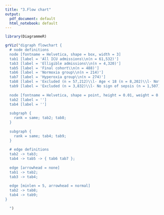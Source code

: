 ```yaml
---
title: "3.Flow chart"
output:
  pdf_document: default
  html_notebook: default
---
```


```r
library(DiagrammeR)
```

```r
grViz("digraph flowchart {
  # node definitions
  node [fontname = Helvetica, shape = box, width = 3]
  tab1 [label = 'All ICU admissions\\n(n = 61,532)']
  tab3 [label = 'Elligible admissions\\n(n = 4,320)']
  tab5 [label = 'Final cohort\\n(n = 488)']
  tab6 [label = 'Normoxia group\\n(n = 214)']
  tab7 [label = 'Hyperoxia group\\n(n = 274)']
  tab8 [label = 'Excluded (n = 57,212)\\l- Age < 18 (n = 8,202)\\l- Not first admission (n = 3,636)\\l- LOS < 24 hours (n = 7,614)\\l- CSRU, CCU or TSICU (n = 18,841)\\l- No ABG (n = 9,831)\\l- < 24 hours of MV (n = 9,088)\\l']
  tab9 [label = 'Excluded (n = 3,832)\\l- No sign of sepsis (n = 1,507)\\l- No sign of septic shock (n = 2,168)\\l- Manual review (n = 130)\\l- Hypoxia (n = 27)\\l']
  
  node [fontname = Helvetica, shape = point, height = 0.01, weight = 0.01]
  tab2 [label = '']
  tab4 [label = '']
  
  subgraph {
    rank = same; tab2; tab8;
  }
  
  subgraph {
    rank = same; tab4; tab9;
  }
  
  # edge definitions
  tab2 -> tab3;
  tab4 -> tab5 -> { tab6 tab7 };
  
  edge [arrowhead = none]
  tab1 -> tab2;
  tab3 -> tab4;
  
  edge [minlen = 5, arrowhead = normal]
  tab2 -> tab8;
  tab4 -> tab9;
}

  ")
```
